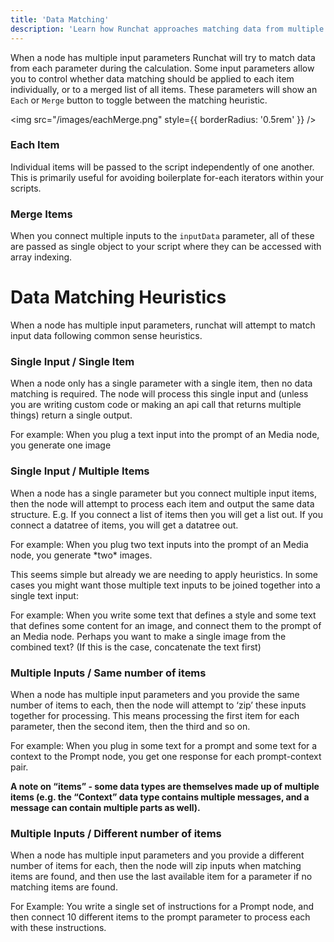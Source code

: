 ```yaml
---
title: 'Data Matching'
description: 'Learn how Runchat approaches matching data from multiple parameters'
---
```

When a node has multiple input parameters Runchat will try to match data from each parameter during the calculation. 
Some input parameters allow you to control whether data matching should be applied to each item individually, or to a merged list of all items.
These parameters will show an `Each` or `Merge` button to toggle between the matching heuristic.

<img src="/images/eachMerge.png" style={{ borderRadius: '0.5rem' }} />

### Each Item 

Individual items will be passed to the script independently of one another. This is primarily useful for avoiding boilerplate for-each iterators within your scripts. 

### Merge Items

When you connect multiple inputs to the `inputData` parameter, all of these are passed as single object to your script where they can be accessed with array indexing.

# Data Matching Heuristics
When a node has multiple input parameters, runchat will attempt to match input data following common sense heuristics.

### Single Input / Single Item

When a node only has a single parameter with a single item, then no data matching is required. The node will process this single input and (unless you are writing custom code or making an api call that returns multiple things) return a single output. 

<Card>
For example: When you plug a text input into the prompt of an Media node, you generate one image
</Card>

### Single Input / Multiple Items

When a node has a single parameter but you connect multiple input items, then the node will attempt to process each item and output the same data structure. E.g. If you connect a list of items then you will get a list out. If you connect a datatree of items, you will get a datatree out. 

<Card>
For example: When you plug two text inputs into the prompt of an Media node, you generate *two* images.
</Card>

This seems simple but already we are needing to apply heuristics. In some cases you might want those multiple text inputs to be joined together into a single text input: 

<Card>
For example: When you write some text that defines a style and some text that defines some content for an image, and connect them to the prompt of an Media node. Perhaps you want to make a single image from the combined text? (If this is the case, concatenate the text first)
</Card>

### Multiple Inputs / Same number of items

When a node has multiple input parameters and you provide the same number of items to each, then the node will attempt to ‘zip’ these inputs together for processing. This means processing the first item for each parameter, then the second item, then the third and so on. 

<Card>
For example: When you plug in some text for a prompt and some text for a context to the Prompt node, you get one response for each prompt-context pair.
</Card>

<Warning>

**A note on “items” - some data types are themselves made up of multiple items (e.g. the “Context” data type contains multiple messages, and a message can contain multiple parts as well).** 

</Warning>

### Multiple Inputs / Different number of items

When a node has multiple input parameters and you provide a different number of items for each, then the node will zip inputs when matching items are found, and then use the last available item for a parameter if no matching items are found.

<Card>
For Example: You write a single set of instructions for a Prompt node, and then connect 10 different items to the prompt parameter to process each with these instructions. 
</Card>